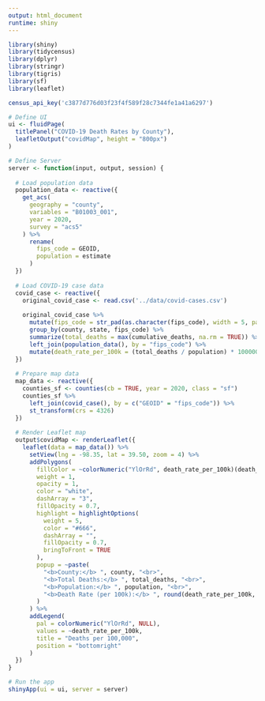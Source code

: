 ```yaml
---
output: html_document
runtime: shiny
---
```

```r
library(shiny)
library(tidycensus)
library(dplyr)
library(stringr)
library(tigris)
library(sf)
library(leaflet)

census_api_key('c3877d776d03f23f4f589f28c7344fe1a41a6297')

# Define UI
ui <- fluidPage(
  titlePanel("COVID-19 Death Rates by County"),
  leafletOutput("covidMap", height = "800px")
)

# Define Server
server <- function(input, output, session) {
  
  # Load population data
  population_data <- reactive({
    get_acs(
      geography = "county",
      variables = "B01003_001",
      year = 2020,
      survey = "acs5"
    ) %>%
      rename(
        fips_code = GEOID,
        population = estimate
      )
  })
  
  # Load COVID-19 case data
  covid_case <- reactive({
    original_covid_case <- read.csv('../data/covid-cases.csv')
    
    original_covid_case %>%
      mutate(fips_code = str_pad(as.character(fips_code), width = 5, pad = "0")) %>%
      group_by(county, state, fips_code) %>%
      summarize(total_deaths = max(cumulative_deaths, na.rm = TRUE)) %>%
      left_join(population_data(), by = "fips_code") %>%
      mutate(death_rate_per_100k = (total_deaths / population) * 100000)
  })
  
  # Prepare map data
  map_data <- reactive({
    counties_sf <- counties(cb = TRUE, year = 2020, class = "sf")
    counties_sf %>%
      left_join(covid_case(), by = c("GEOID" = "fips_code")) %>%
      st_transform(crs = 4326)
  })
  
  # Render Leaflet map
  output$covidMap <- renderLeaflet({
    leaflet(data = map_data()) %>%
      setView(lng = -98.35, lat = 39.50, zoom = 4) %>%  
      addPolygons(
        fillColor = ~colorNumeric("YlOrRd", death_rate_per_100k)(death_rate_per_100k),
        weight = 1,
        opacity = 1,
        color = "white",
        dashArray = "3",
        fillOpacity = 0.7,
        highlight = highlightOptions(
          weight = 5,
          color = "#666",
          dashArray = "",
          fillOpacity = 0.7,
          bringToFront = TRUE
        ),
        popup = ~paste(
          "<b>County:</b> ", county, "<br>",
          "<b>Total Deaths:</b> ", total_deaths, "<br>",
          "<b>Population:</b> ", population, "<br>",
          "<b>Death Rate (per 100k):</b> ", round(death_rate_per_100k, 2)
        )
      ) %>%
      addLegend(
        pal = colorNumeric("YlOrRd", NULL),
        values = ~death_rate_per_100k,
        title = "Deaths per 100,000",
        position = "bottomright"
      )
  })
}

# Run the app
shinyApp(ui = ui, server = server)

```

